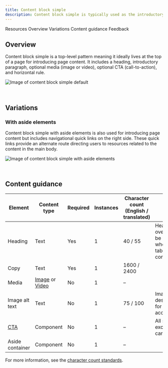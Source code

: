 ```yaml
---
title: Content block simple
description: Content block simple is typically used as the introductory section on a page.
---
```



<ComponentDescription name="Content block simple" type="layout" />

<AnchorLinks>

<AnchorLink>Resources</AnchorLink>
<AnchorLink>Overview</AnchorLink>
<AnchorLink>Variations</AnchorLink>
<AnchorLink>Content guidance</AnchorLink>
<AnchorLink>Feedback</AnchorLink>

</AnchorLinks>

<ResourceLinks name="Content block simple" type="layout" />

## Overview

Content block simple is a top-level pattern meaning it ideally lives at the top of a page for introducing page content.
It includes a heading, introductory paragraph, optional media (image or video), optional CTA (call-to-action), and
horizontal rule.

![Image of content block simple default](../../images/pattern/content-block-simple/content-block-simple.jpg)

<br />

## Variations

### With aside elements

Content block simple with aside elements is also used for introducing page content but includes navigational quick links
on the right side. These quick links provide an alternate route directing users to resources related to the content in
the main body.

![Image of content block simple with aside elements](../../images/pattern/content-block-simple/content-block-simple-with-aside-elements.jpg)

<br />

## Content guidance

| Element                                                                      | Content type                                                                                                                       | Required | Instances | Character count <br/>(English / translated) | Notes                                          |
| ---------------------------------------------------------------------------- | ---------------------------------------------------------------------------------------------------------------------------------- | ---------- | -------- | ------------------------------------------ | ---------------------------------------------- |
| Heading                                                                      | Text                                                                                                                               | Yes        | 1        | 40 / 55                                    | Heading override can be used when using table of contents.|
| Copy                                                                         | Text                                                                                                                               | Yes        | 1        | 1600 / 2400                                |                                                |
| Media                                                                        | [Image](https://www.ibm.com/standards/carbon/components/images/) or [Video](https://www.ibm.com/standards/carbon/components/video) | No         | 1        | –                                          |                                                |                                
| Image alt text                                                               | Text                                                                                                                               | No         | 1        | 75 / 100                                   | Image description for accessibility.           |  
| [CTA](https://www.ibm.com/standards/carbon/components/cta)                   | Component                                                                                                                          | No         | 1        | –                                          | All styles except for card.   |
| Aside container                                                              | Component                                                                                                                          | No         | 1        | –                                          |                                              |

For more information, see the [character count standards](https://www.ibm.com/standards/carbon/guidelines/content#character-count-standards).

<ComponentFooter name="Content block simple" type="layout" />
